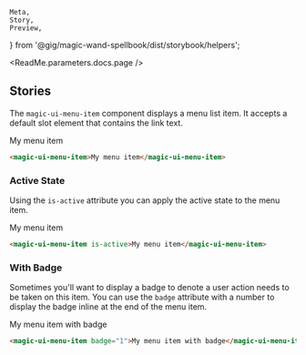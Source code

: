     Meta,
    Story,
    Preview,
} from '@gig/magic-wand-spellbook/dist/storybook/helpers';

<Meta title="UI Kit|Menu Item" />

<ReadMe.parameters.docs.page />

## Stories

The `magic-ui-menu-item` component displays a menu list item. It accepts a default slot element
that contains the link text.

<Preview>
    <Story name="Default">
        <magic-ui-menu-item>My menu item</magic-ui-menu-item>
    </Story>
</Preview>

```html
<magic-ui-menu-item>My menu item</magic-ui-menu-item>
```

### Active State

Using the `is-active` attribute you can apply the active state to the menu item.

<Preview>
    <Story name="Active">
        <magic-ui-menu-item is-active>My menu item</magic-ui-menu-item>
    </Story>
</Preview>

```html
<magic-ui-menu-item is-active>My menu item</magic-ui-menu-item>
```

### With Badge

Sometimes you'll want to display a badge to denote a user action needs to be taken on this
item. You can use the `badge` attribute with a number to display the badge inline at the
end of the menu item.

<Preview>
    <Story name="With Badge">
        <magic-ui-menu-item badge="1">
            My menu item with badge
        </magic-ui-menu-item>
    </Story>
</Preview>

```html
<magic-ui-menu-item badge="1">My menu item with badge</magic-ui-menu-item>
```
